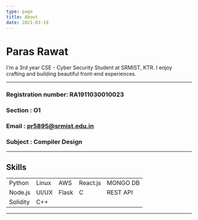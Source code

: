 ```yaml
---
type: page
title: About
date: 2021-03-19
---
```


# Paras Rawat

I'm a 3rd year CSE - Cyber Security Student at SRMIST, KTR. I enjoy crafting and building beautiful front-end experiences.

---

### Registration number: RA1911030010023

### Section : O1

### Email : pr5895@srmist.edu.in

### Subject : Compiler Design

---

## Skills

|          |       |       |          |          |
| -------- | ----- | ----- | -------- | -------- |
| Python   | Linux | AWS   | React.js | MONGO DB |
| Node.js  | UI/UX | Flask | C        | REST API |
| Solidity | C++   |       |          |          |

---
